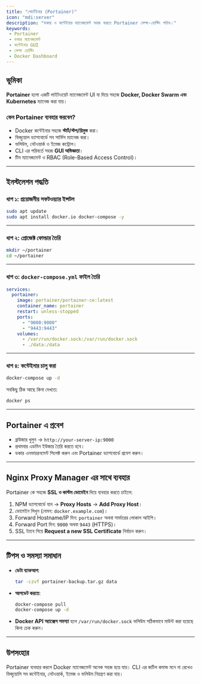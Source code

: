 ```yaml
---
title: "পোর্টেইনার (Portainer)"
icon: "mdi:server"
description: "ডকার ও কন্টেইনার ম্যানেজমেন্ট সহজ করতে Portainer সেল্ফ-হোস্টিং গাইড।"
keywords: 
 - Portainer
 - ডকার ম্যানেজমেন্ট
 - কন্টেইনার GUI
 - সেল্ফ হোস্টিং
 - Docker Dashboard
---
```


## ভূমিকা
**Portainer** হলো একটি লাইটওয়েট ম্যানেজমেন্ট UI যা দিয়ে সহজে **Docker, Docker Swarm এবং Kubernetes** ম্যানেজ করা যায়।  

### কেন Portainer ব্যবহার করবেন?
- Docker কন্টেইনার সহজে **স্টার্ট/স্টপ/রিমুভ** করা।
- ভিজ্যুয়াল ড্যাশবোর্ডে সব সার্ভিস ম্যানেজ করা।
- ভলিউম, নেটওয়ার্ক ও ইমেজ কন্ট্রোল।
- CLI এর পরিবর্তে সহজ **GUI অভিজ্ঞতা**।
- টিম ম্যানেজমেন্ট ও RBAC (Role-Based Access Control)।

---

## ইনস্টলেশন পদ্ধতি

### ধাপ ১: প্রয়োজনীয় সফটওয়্যার ইন্সটল
```bash
sudo apt update
sudo apt install docker.io docker-compose -y
```

---

### ধাপ ২: প্রোজেক্ট ফোল্ডার তৈরি

```bash
mkdir ~/portainer
cd ~/portainer
```

---

### ধাপ ৩: `docker-compose.yml` ফাইল তৈরি

```yaml title="docker-compose.yml"
services:
  portainer:
    image: portainer/portainer-ce:latest
    container_name: portainer
    restart: unless-stopped
    ports:
      - "9000:9000"
      - "9443:9443"
    volumes:
      - /var/run/docker.sock:/var/run/docker.sock
      - ./data:/data
```

---

### ধাপ ৪: কন্টেইনার চালু করা

```bash
docker-compose up -d
```

সবকিছু ঠিক আছে কিনা দেখতে:

```bash
docker ps
```

---

## Portainer এ প্রবেশ

* ব্রাউজার খুলুন → `http://your-server-ip:9000`
* প্রথমবার এডমিন ইউজার তৈরি করতে হবে।
* ডকার এনভায়রনমেন্ট সিলেক্ট করুন এবং Portainer ড্যাশবোর্ডে প্রবেশ করুন।

---

## Nginx Proxy Manager এর সাথে ব্যবহার

Portainer কে সহজে **SSL ও কাস্টম ডোমেইন** দিয়ে ব্যবহার করতে চাইলে:

1. NPM ড্যাশবোর্ডে যান → **Proxy Hosts** → **Add Proxy Host**।
2. ডোমেইন লিখুন (যেমন: `docker.example.com`)।
3. Forward Hostname/IP দিন: `portainer` অথবা সার্ভারের লোকাল আইপি।
4. Forward Port দিন: `9000` অথবা `9443` (HTTPS)।
5. SSL ট্যাবে গিয়ে **Request a new SSL Certificate** নির্বাচন করুন।

---

## টিপস ও সমস্যা সমাধান

* **ডেটা ব্যাকআপ**:

  ```bash
  tar -czvf portainer-backup.tar.gz data
  ```
* **আপডেট করতে**:

  ```bash
  docker-compose pull
  docker-compose up -d
  ```
* **Docker API অ্যাক্সেস সমস্যা** হলে `/var/run/docker.sock` ভলিউম সঠিকভাবে মাউন্ট করা হয়েছে কিনা চেক করুন।

---

## উপসংহার

Portainer ব্যবহার করলে Docker ম্যানেজমেন্ট অনেক সহজ হয়ে যায়। CLI এর জটিল কমান্ড মনে না রেখেও ভিজ্যুয়ালি সব কন্টেইনার, নেটওয়ার্ক, ইমেজ ও ভলিউম নিয়ন্ত্রণ করা যায়।